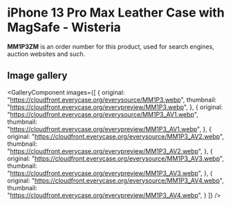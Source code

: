 
# iPhone 13 Pro Max Leather Case with MagSafe - Wisteria

<Callout type='info' emoji='👉🏻'>**MM1P3ZM** is an order number for this product, used for search engines, auction websites and such.</Callout>

## Image gallery

<GalleryComponent
    images={[
      {
        original: "https://cloudfront.everycase.org/everysource/MM1P3.webp",
        thumbnail: "https://cloudfront.everycase.org/everypreview/MM1P3.webp",
      },
      {
        original: "https://cloudfront.everycase.org/everysource/MM1P3_AV1.webp",
        thumbnail: "https://cloudfront.everycase.org/everypreview/MM1P3_AV1.webp",
      },
      {
        original: "https://cloudfront.everycase.org/everysource/MM1P3_AV2.webp",
        thumbnail: "https://cloudfront.everycase.org/everypreview/MM1P3_AV2.webp",
      },
      {
        original: "https://cloudfront.everycase.org/everysource/MM1P3_AV3.webp",
        thumbnail: "https://cloudfront.everycase.org/everypreview/MM1P3_AV3.webp",
      },
      {
        original: "https://cloudfront.everycase.org/everysource/MM1P3_AV4.webp",
        thumbnail: "https://cloudfront.everycase.org/everypreview/MM1P3_AV4.webp",
      }
    ]}
  />
